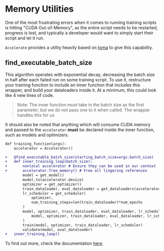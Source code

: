 <!--Copyright 2022 The HuggingFace Team. All rights reserved.

Licensed under the Apache License, Version 2.0 (the "License"); you may not use this file except in compliance with
the License. You may obtain a copy of the License at

http://www.apache.org/licenses/LICENSE-2.0

Unless required by applicable law or agreed to in writing, software distributed under the License is distributed on
an "AS IS" BASIS, WITHOUT WARRANTIES OR CONDITIONS OF ANY KIND, either express or implied. See the License for the
specific language governing permissions and limitations under the License.
-->

# Memory Utilities

One of the most frustrating errors when it comes to running training scripts is hitting "CUDA Out-of-Memory", 
as the entire script needs to be restarted, progress is lost, and typically a developer would want to simply
start their script and let it run.

`Accelerate` provides a utility heavily based on [toma](https://github.com/BlackHC/toma) to give this capability.

## find_executable_batch_size

This algorithm operates with exponential decay, decreasing the batch size in half after each failed run on some 
training script. To use it, restructure your training function to include an inner function that includes this wrapper, 
and build your dataloaders inside it. At a minimum, this could look like 4 new lines of code. 
> Note: The inner function *must* take in the batch size as the first parameter, but we do not pass one to it when called. The wrapper handles this for us

It should also be noted that anything which will consume CUDA memory and passed to the `accelerator` **must** be declared inside the inner function,
such as models and optimizers.

```diff
def training_function(args):
    accelerator = Accelerator()

+   @find_executable_batch_size(starting_batch_size=args.batch_size)
+   def inner_training_loop(batch_size):
+       nonlocal accelerator # Ensure they can be used in our context
+       accelerator.free_memory() # Free all lingering references
        model = get_model()
        model.to(accelerator.device)
        optimizer = get_optimizer()
        train_dataloader, eval_dataloader = get_dataloaders(accelerator, batch_size)
        lr_scheduler = get_scheduler(
            optimizer, 
            num_training_steps=len(train_dataloader)*num_epochs
        )
        model, optimizer, train_dataloader, eval_dataloader, lr_scheduler = accelerator.prepare(
            model, optimizer, train_dataloader, eval_dataloader, lr_scheduler
        )
        train(model, optimizer, train_dataloader, lr_scheduler)
        validate(model, eval_dataloader)
+   inner_training_loop()
```

To find out more, check the documentation [here](../package_reference/utilities#accelerate.find_executable_batch_size).
